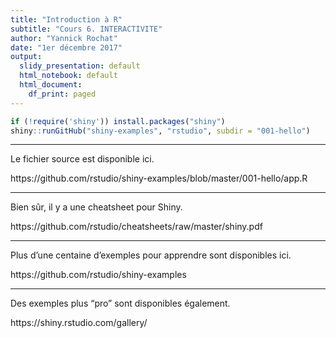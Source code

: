 ```yaml
---
title: "Introduction à R"
subtitle: "Cours 6. INTERACTIVITE"
author: "Yannick Rochat"
date: "1er décembre 2017"
output:
  slidy_presentation: default
  html_notebook: default
  html_document:
    df_print: paged
---
```


```r
if (!require('shiny')) install.packages("shiny")
shiny::runGitHub("shiny-examples", "rstudio", subdir = "001-hello")
```

---

Le fichier source est disponible ici.

https://github.com/rstudio/shiny-examples/blob/master/001-hello/app.R

---

Bien sûr, il y a une cheatsheet pour Shiny.

https://github.com/rstudio/cheatsheets/raw/master/shiny.pdf

---

Plus d'une centaine d'exemples pour apprendre sont disponibles ici.

https://github.com/rstudio/shiny-examples

---

Des exemples plus "pro" sont disponibles également.

https://shiny.rstudio.com/gallery/


